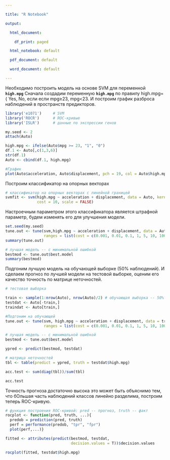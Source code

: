 ---

title: "R Notebook"

output:

  html_document:

    df_print: paged

  html_notebook: default

  pdf_document: default

  word_document: default

---
Необходимо построить модель на основе SVM для переменной **`high.mpg`**
Сначала создадим переменную **`high.mpg`** по правилу 
high.mpg={
Yes,
No,
если
если
mpg≥23,
mpg<23.
И построим график разброса наблюдений в пространств предикторов.
 
```{r, warning = F, message = F}
library('e1071')     # SVM
library('ROCR')      # ROC-кривые
library('ISLR')      # данные по экспрессии генов

my.seed <- 2
attach(Auto)

high.mpg <- ifelse(Auto$mpg >= 23, "1", "0")
df.1 <- Auto[,c(1,3,6)]
str(df.1)
Auto <- cbind(df.1, high.mpg)

#График
plot(Auto$acceleration, Auto$displacement, pch = 19, col = Auto$high.mpg)
```
Построим классификатор на опорных векторах
```{r, warning = F, message = F}

# классификатор на опорных векторах с линейной границей
svmfit <- svm(high.mpg ~ acceleration + displacement, data = Auto, kernel = "linear", 
              cost = 10, scale = FALSE)
```
Настроечным параметром этого классификатора является штрафной параметр, будем изменять его для улучшения модели.
```{r, warning = F, message = F}
set.seed(my.seed)
tune.out <- tune(svm,high.mpg ~ acceleration + displacement, data = Auto, kernel = "linear",
                 ranges = list(cost = c(0.001, 0.01, 0.1, 1, 5, 10, 100)))
summary(tune.out)

# лучшая модель -- с минимальной ошибкой
bestmod <- tune.out$best.model
summary(bestmod)

```
Подгоним лучшую модель на обучающей выборке (50% наблюдений). И сделаем прогноз по лучшей модели на тестовой выборке, оценим его качество точность по матрице неточностей.
```{r, warning = F, message = F}
# тестовая выборка

train <- sample(1:nrow(Auto), nrow(Auto)/2) # обучающая выборка -- 50%
testdat <- Auto[-train,]
traindat <- Auto[train,]

#Подгоним на обучающей
tune.out <- tune(svm, high.mpg ~ acceleration + displacement, data = traindat, kernel = "linear",
                 ranges = list(cost = c(0.001, 0.01, 0.1, 1, 5, 10, 100)))

# лучшая модель -- с минимальной ошибкой
bestmod <- tune.out$best.model

ypred <- predict(bestmod, testdat)

# матрица неточностей
tbl <- table(predict = ypred, truth = testdat$high.mpg)

acc.test <- sum(diag(tbl))/sum(tbl)

acc.test
```
Точность прогноза достаточно высока это может быть объяснимо тем, что бОльшая часть наблюдений классов линейно разделима, построим теперь ROC-кривую.
```{r, warning = F, message = F}
# функция построения ROC-кривой: pred -- прогноз, truth -- факт
rocplot <- function(pred, truth, ...){
  predob = prediction(pred, truth)
  perf = performance(predob, "tpr", "fpr")
  plot(perf,...)}

fitted <- attributes(predict(bestmod, testdat, 
                             decision.values = T))$decision.values

rocplot(fitted, testdat$high.mpg)
```

